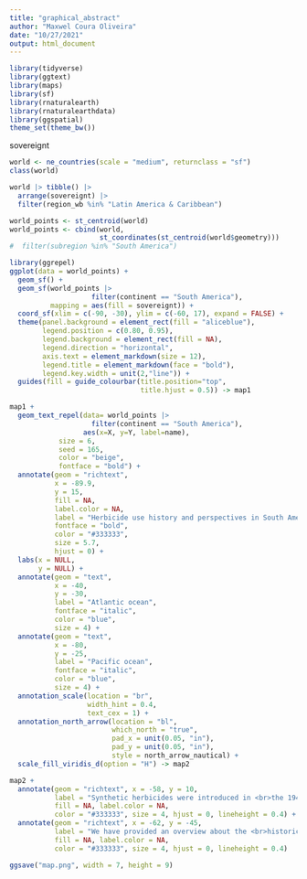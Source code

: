 ```yaml
---
title: "graphical_abstract"
author: "Maxwel Coura Oliveira"
date: "10/27/2021"
output: html_document
---
```


```r
library(tidyverse)
library(ggtext)
library(maps)
library(sf)
library(rnaturalearth)
library(rnaturalearthdata)
library(ggspatial)
theme_set(theme_bw())
```
sovereignt
```r
world <- ne_countries(scale = "medium", returnclass = "sf")
class(world)
```

```r
world |> tibble() |> 
  arrange(sovereignt) |> 
  filter(region_wb %in% "Latin America & Caribbean")
```


```r
world_points <- st_centroid(world)
world_points <- cbind(world, 
                      st_coordinates(st_centroid(world$geometry)))
#  filter(subregion %in% "South America")
```



```r
library(ggrepel)
ggplot(data = world_points) +
  geom_sf() +
  geom_sf(world_points |> 
                    filter(continent == "South America"),
          mapping = aes(fill = sovereignt)) +
  coord_sf(xlim = c(-90, -30), ylim = c(-60, 17), expand = FALSE) +
  theme(panel.background = element_rect(fill = "aliceblue"),
        legend.position = c(0.80, 0.95),
        legend.background = element_rect(fill = NA),
        legend.direction = "horizontal",
        axis.text = element_markdown(size = 12),
        legend.title = element_markdown(face = "bold"),
        legend.key.width = unit(2,"line")) +
  guides(fill = guide_colourbar(title.position="top",
                                title.hjust = 0.5)) -> map1
```


```r
map1 +
  geom_text_repel(data= world_points |> 
                    filter(continent == "South America"),
                  aes(x=X, y=Y, label=name),
            size = 6, 
            seed = 165,
            color = "beige", 
            fontface = "bold") +
  annotate(geom = "richtext", 
           x = -89.9, 
           y = 15, 
           fill = NA, 
           label.color = NA,
           label = "Herbicide use history and perspectives in South America", 
           fontface = "bold", 
           color = "#333333", 
           size = 5.7, 
           hjust = 0) +
  labs(x = NULL, 
       y = NULL) +
  annotate(geom = "text", 
           x = -40, 
           y = -30, 
           label = "Atlantic ocean", 
           fontface = "italic", 
           color = "blue", 
           size = 4) +
  annotate(geom = "text", 
           x = -80, 
           y = -25, 
           label = "Pacific ocean", 
           fontface = "italic", 
           color = "blue", 
           size = 4) +
  annotation_scale(location = "br", 
                   width_hint = 0.4, 
                   text_cex = 1) + 
  annotation_north_arrow(location = "bl", 
                         which_north = "true",
                         pad_x = unit(0.05, "in"),
                         pad_y = unit(0.05, "in"), 
                         style = north_arrow_nautical) +
  scale_fill_viridis_d(option = "H") -> map2
```

 
```r
map2 +
  annotate(geom = "richtext", x = -58, y = 10, 
           label = "Synthetic herbicides were introduced in <br>the 1940s. Since then, herbicides have <br>become a major tool for vegetation <br>management worldwide.", 
           fill = NA, label.color = NA,
           color = "#333333", size = 4, hjust = 0, lineheight = 0.4) +
  annotate(geom = "richtext", x = -62, y = -45, 
           label = "We have provided an overview about the <br>historical use and the future perspectives of <br>herbicides in **South America**. We focused on <br>herbicide use in row crops of Brazil, <br>Argentina, Uruguay, Paraguay, and Chile.", 
           fill = NA, label.color = NA,
           color = "#333333", size = 4, hjust = 0, lineheight = 0.4) 

ggsave("map.png", width = 7, height = 9)
```